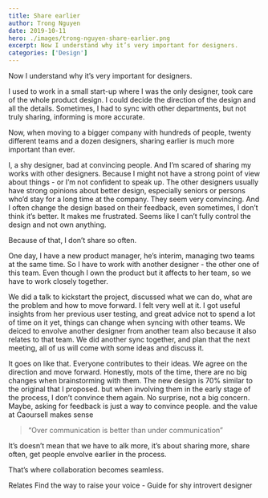 ```yaml
---
title: Share earlier
author: Trong Nguyen
date: 2019-10-11
hero: ./images/trong-nguyen-share-earlier.png
excerpt: Now I understand why it’s very important for designers.
categories: ['Design']
---
```


Now I understand why it’s very important for designers.

I used to work in a small start-up where I was the only designer, took care of the whole product design. I could decide the direction of the design and all the details. Sometimes, I had to sync with other departments, but not truly sharing, informing is more accurate.

Now, when moving to a bigger company with hundreds of people, twenty different teams and a dozen designers, sharing earlier is much more important than ever.

I, a shy designer, bad at convincing people. And I’m scared of sharing my works with other designers. Because I might not have a strong point of view about things - or I’m not confident to speak up. The other designers usually have strong opinions about better design, especially seniors or persons who’d stay for a long time at the company. They seem very convincing. And I often change the design based on their feedback, even sometimes, I don’t think it’s better. It makes me frustrated. Seems like I can’t fully control the design and not own anything.

Because of that, I don’t share so often.

One day, I have a new product manager, he’s interim, managing two teams at the same time. So I have to work with another designer - the other one of this team. Even though I own the product but it affects to her team, so we have to work closely together.

We did a talk to kickstart the project, discussed what we can do, what are the problem and how to move forward. I felt very well at it. I got useful insights from her previous user testing, and great advice not to spend a lot of time on it yet, things can change when syncing with other teams.
We deiced to envolve another designer from another team also because it also relates to that team. We did another sync together, and plan that the next meeting, all of us will come with some ideas and discuss it.

It goes on like that. Everyone contributes to their ideas. We agree on the direction and move forward. Honestly, mots of the time, there are no big changes when brainstorming with them. The new design is 70% similar to the original that I proposed. but when involving them in the early stage of the process, I don’t convince them again. No surprise, not a big concern.
Maybe, asking for feedback is just a way to convince people. and the value at Caoursell makes sense

> “Over communication is better than under communication”  

It’s doesn’t mean that we have to alk more, it’s about sharing more, share often, get people envolve earlier in the process.

That’s where collaboration becomes seamless.

Relates
Find the way to raise your voice - Guide for shy introvert designer
